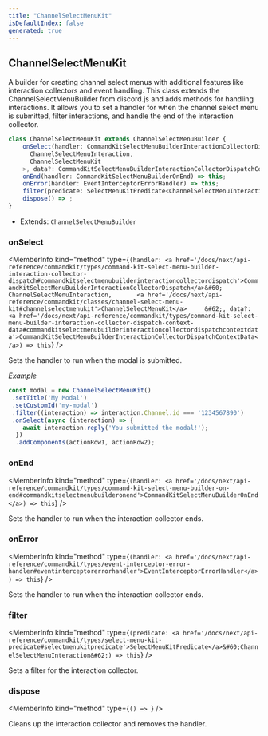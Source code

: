 ```yaml
---
title: "ChannelSelectMenuKit"
isDefaultIndex: false
generated: true
---
```



<!-- This file was generated from the CommandKit source. Do not modify. Instead, re-run the "docgen" script -->


## ChannelSelectMenuKit

<GenerationInfo sourceFile="packages/commandkit/src/components/v1/select-menu/ChannelSelectMenuKit.ts" sourceLine="40" packageName="commandkit" />

A builder for creating channel select menus with additional features like interaction collectors and event handling.
This class extends the ChannelSelectMenuBuilder from discord.js and adds methods for handling interactions.
It allows you to set a handler for when the channel select menu is submitted, filter interactions, and handle the end of the interaction collector.

```ts title="Signature"
class ChannelSelectMenuKit extends ChannelSelectMenuBuilder {
    onSelect(handler: CommandKitSelectMenuBuilderInteractionCollectorDispatch<
      ChannelSelectMenuInteraction,
      ChannelSelectMenuKit
    >, data?: CommandKitSelectMenuBuilderInteractionCollectorDispatchContextData) => this;
    onEnd(handler: CommandKitSelectMenuBuilderOnEnd) => this;
    onError(handler: EventInterceptorErrorHandler) => this;
    filter(predicate: SelectMenuKitPredicate<ChannelSelectMenuInteraction>) => this;
    dispose() => ;
}
```
* Extends: <code>ChannelSelectMenuBuilder</code>



<div className="members-wrapper">

### onSelect

<MemberInfo kind="method" type={`(handler: <a href='/docs/next/api-reference/commandkit/types/command-kit-select-menu-builder-interaction-collector-dispatch#commandkitselectmenubuilderinteractioncollectordispatch'>CommandKitSelectMenuBuilderInteractionCollectorDispatch</a>&#60;       ChannelSelectMenuInteraction,       <a href='/docs/next/api-reference/commandkit/classes/channel-select-menu-kit#channelselectmenukit'>ChannelSelectMenuKit</a>     &#62;, data?: <a href='/docs/next/api-reference/commandkit/types/command-kit-select-menu-builder-interaction-collector-dispatch-context-data#commandkitselectmenubuilderinteractioncollectordispatchcontextdata'>CommandKitSelectMenuBuilderInteractionCollectorDispatchContextData</a>) => this`}   />

Sets the handler to run when the modal is submitted.



*Example*

```ts
const modal = new ChannelSelectMenuKit()
 .setTitle('My Modal')
 .setCustomId('my-modal')
 .filter((interaction) => interaction.Channel.id === '1234567890')
 .onSelect(async (interaction) => {
    await interaction.reply('You submitted the modal!');
  })
  .addComponents(actionRow1, actionRow2);
```
### onEnd

<MemberInfo kind="method" type={`(handler: <a href='/docs/next/api-reference/commandkit/types/command-kit-select-menu-builder-on-end#commandkitselectmenubuilderonend'>CommandKitSelectMenuBuilderOnEnd</a>) => this`}   />

Sets the handler to run when the interaction collector ends.
### onError

<MemberInfo kind="method" type={`(handler: <a href='/docs/next/api-reference/commandkit/types/event-interceptor-error-handler#eventinterceptorerrorhandler'>EventInterceptorErrorHandler</a>) => this`}   />

Sets the handler to run when the interaction collector ends.
### filter

<MemberInfo kind="method" type={`(predicate: <a href='/docs/next/api-reference/commandkit/types/select-menu-kit-predicate#selectmenukitpredicate'>SelectMenuKitPredicate</a>&#60;ChannelSelectMenuInteraction&#62;) => this`}   />

Sets a filter for the interaction collector.
### dispose

<MemberInfo kind="method" type={`() => `}   />

Cleans up the interaction collector and removes the handler.


</div>
